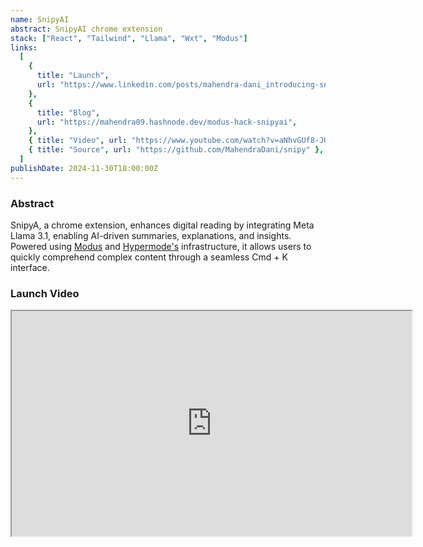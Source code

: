 ```yaml
---
name: SnipyAI
abstract: SnipyAI chrome extension
stack: ["React", "Tailwind", "Llama", "Wxt", "Modus"]
links:
  [
    {
      title: "Launch",
      url: "https://www.linkedin.com/posts/mahendra-dani_introducing-snipyai-if-reading-was-easier-activity-7268224438456786944-mBQF?utm_source=share&utm_medium=member_android",
    },
    {
      title: "Blog",
      url: "https://mahendra09.hashnode.dev/modus-hack-snipyai",
    },
    { title: "Video", url: "https://www.youtube.com/watch?v=aNhvGUf8-JU" },
    { title: "Source", url: "https://github.com/MahendraDani/snipy" },
  ]
publishDate: 2024-11-30T18:00:00Z
---
```


### Abstract

SnipyA, a chrome extension, enhances digital reading by integrating Meta Llama 3.1, enabling AI-driven summaries, explanations, and insights. Powered using [Modus](https://docs.hypermode.com/modus/overview) and [Hypermode's](https://hypermode.com/) infrastructure, it allows users to quickly comprehend complex content through a seamless Cmd + K interface.

### Launch Video

<iframe
  src="https://www.youtube.com/embed/aNhvGUf8-JU"
  title="Introducing SnipyAI : If Reading was easier and LLMs could help with just Cmd + K"
  allow="accelerometer; autoplay; clipboard-write; encrypted-media; gyroscope; picture-in-picture; web-share"
  referrerPolicy="strict-origin-when-cross-origin"
  allowFullScreen
  width="640"
  height="360"
></iframe>


